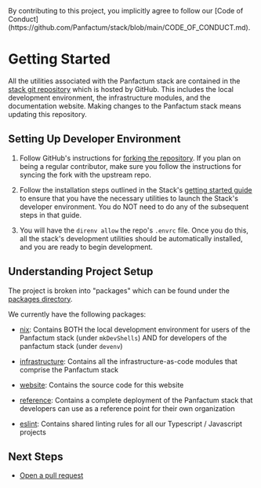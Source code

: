 
<MarkdownAlert severity="info">
  By contributing to this project, you implicitly agree to follow our [Code of Conduct](https://github.com/Panfactum/stack/blob/main/CODE_OF_CONDUCT.md).
</MarkdownAlert>

# Getting Started

All the utilities associated with the Panfactum stack are contained in the [stack git repository](https://github.com/Panfactum/stack)
which is hosted by GitHub. This includes the local development environment, the infrastructure modules, and the documentation
website. Making changes to the Panfactum stack means updating this repository.

## Setting Up Developer Environment

1. Follow GitHub's instructions for [forking the repository](https://docs.github.com/en/pull-requests/collaborating-with-pull-requests/working-with-forks/fork-a-repo).
   If you plan on being a regular contributor, make sure you follow the instructions for syncing the fork with the upstream repo.

2. Follow the installation steps outlined in the Stack's [getting started guide](/docs/edge/guides/getting-started/install-tooling)
   to ensure that you have the necessary utilities to launch the Stack's developer environment. You do NOT need
   to do any of the subsequent steps in that guide.

3. You will have the `direnv allow` the repo's `.envrc` file. Once you do this, all the stack's development utilities
   should be automatically installed, and you are ready to begin development.

## Understanding Project Setup

The project is broken into "packages" which can be found under the [packages directory](https://github.com/Panfactum/stack/tree/main/packages).

We currently have the following packages:

* [nix](https://github.com/Panfactum/stack/tree/__PANFACTUM_VERSION_EDGE__/packages/nix): Contains BOTH the local development environment for
  users of the Panfactum stack (under `mkDevShells`) AND for developers of the panfactum stack (under `devenv`)

* [infrastructure](https://github.com/Panfactum/stack/tree/__PANFACTUM_VERSION_EDGE__/packages/infrastructure): Contains all the
  infrastructure-as-code modules that comprise the Panfactum stack

* [website](https://github.com/Panfactum/stack/tree/__PANFACTUM_VERSION_EDGE__/packages/website): Contains the source code for this website

* [reference](https://github.com/Panfactum/stack/tree/__PANFACTUM_VERSION_EDGE__/packages/reference): Contains a complete deployment
  of the Panfactum stack that developers can use as a reference point for their own organization

* [eslint](https://github.com/Panfactum/stack/tree/__PANFACTUM_VERSION_EDGE__/packages/eslint): Contains shared linting rules for all our
  Typescript / Javascript projects

## Next Steps

* [Open a pull request](/docs/edge/guides/contributing/pull-requests)
